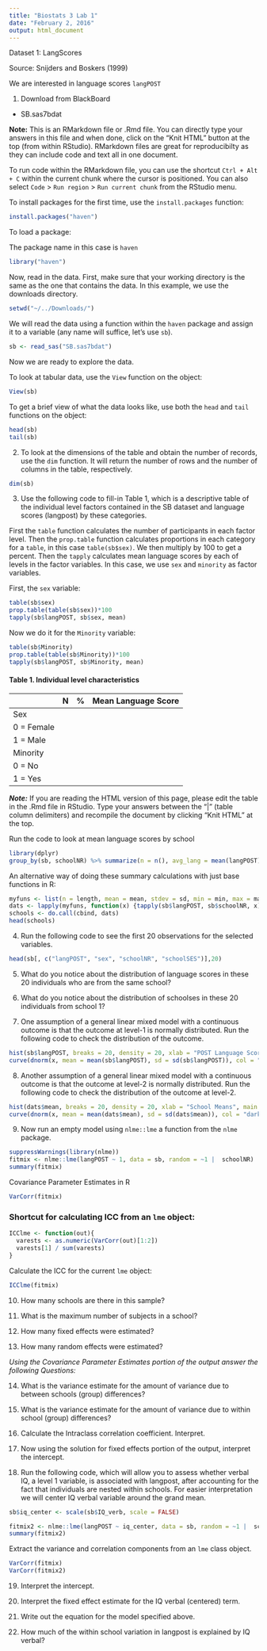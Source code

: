 ```yaml
---
title: "Biostats 3 Lab 1"
date: "February 2, 2016"
output: html_document
---
```


Dataset 1: LangScores

Source: Snijders and Boskers (1999)


We are interested in language scores `langPOST`

1. Download from BlackBoard
* SB.sas7bdat

__Note:__ This is an RMarkdown file or .Rmd file. You can directly type your answers in this file and when done, click on the "Knit HTML" button at the top (from within RStudio). RMarkdown files are great for reproducibilty as they can include code and text all in one document.

To run code within the RMarkdown file, you can use the shortcut `Ctrl + Alt + C` within the current chunk where the cursor is positioned. You can also select `Code` > `Run region` > `Run current chunk` from the RStudio menu.

To install packages for the first time, use the `install.packages` function: 

```r
install.packages("haven")
```

To load a package: 

The package name in this case is `haven`

```r
library("haven")
```

Now, read in the data. First, make sure that your working directory is the same as the one that contains the data. In this example, we use the downloads directory. 

```r
setwd("~/../Downloads/")
```

We will read the data using a function within the `haven` package and assign it to a variable (any name will suffice, let's use `sb`). 

```r
sb <- read_sas("SB.sas7bdat")
```

Now we are ready to explore the data. 

To look at tabular data, use the `View` function on the object:

```r
View(sb)
```

To get a brief view of what the data looks like, use both the `head` and `tail` functions on the object:

```r
head(sb)
tail(sb)
```

2. To look at the dimensions of the table and obtain the number of records, use the `dim` function. It will return the number of rows and the number of columns in the table, respectively.

```r
dim(sb)
```

3. Use the following code to fill-in Table 1, which is a descriptive table of the individual level factors contained in the SB dataset and language scores (langpost) by these categories. 

First the `table` function calculates the number of participants in each factor level. Then the `prop.table` function calculates proportions in each category for a `table`, in this case `table(sb$sex)`. We then multiply by 100 to get a percent. Then the `tapply` calculates mean language scores by each of levels in the factor variables. In this case, we use `sex` and `minority` as factor variables. 

First, the `sex` variable: 

```r
table(sb$sex)
prop.table(table(sb$sex))*100
tapply(sb$langPOST, sb$sex, mean)
```

Now we do it for the `Minority` variable: 

```r
table(sb$Minority)
prop.table(table(sb$Minority))*100
tapply(sb$langPOST, sb$Minority, mean)
```

#### __Table 1.__ Individual level characteristics

|            | N | % | Mean Language Score |
|------------|---|---|---------------------|
| Sex        |   |   |                     |
| 0 = Female |   |   |                     |
| 1 = Male   |   |   |                     |
| Minority   |   |   |                     |
| 0 = No     |   |   |                     |
| 1 = Yes    |   |   |                     |

_**Note:**_ If you are reading the HTML version of this page, please edit the table in the .Rmd file in RStudio.
Type your answers between the "|" (table column delimiters) and recompile the document by clicking "Knit HTML" at the top.

Run the code to look at mean language scores by school 

```r
library(dplyr)
group_by(sb, schoolNR) %>% summarize(n = n(), avg_lang = mean(langPOST), sdev = sd(langPOST), min = min(langPOST), max = max(langPOST))
```

An alternative way of doing these summary calculations with just base functions in R: 

```r
myfuns <- list(n = length, mean = mean, stdev = sd, min = min, max = max)
dats <- lapply(myfuns, function(x) {tapply(sb$langPOST, sb$schoolNR, x)})
schools <- do.call(cbind, dats)
head(schools)
```


4. Run the following code to see the first 20 observations for the selected variables. 

```r
head(sb[, c("langPOST", "sex", "schoolNR", "schoolSES")],20)
```

5. What do you notice about the distribution of language scores in these 20 individuals who are from the same school? 

6. What do you notice about the distribution of schoolses in these 20 individuals from school 1?

7. One assumption of a general linear mixed model with a continuous outcome is that the outcome at level-1 is normally distributed.  Run the following code to check the distribution of the outcome.

```r
hist(sb$langPOST, breaks = 20, density = 20, xlab = "POST Language Score", main = "histogram with normal curve", freq = FALSE, ylim = c(0, 0.05))
curve(dnorm(x, mean = mean(sb$langPOST), sd = sd(sb$langPOST)), col = "darkblue" , lwd = 2, add = TRUE)
```

8. Another assumption of a general linear mixed model with a continuous outcome is that the outcome at level-2 is normally distributed.  Run the following code to check the distribution of the outcome at level-2.

```r
hist(dats$mean, breaks = 20, density = 20, xlab = "School Means", main = "histogram with normal curve", freq = FALSE, ylim = c(0, 0.12))
curve(dnorm(x, mean = mean(dats$mean), sd = sd(dats$mean)), col = "darkblue" , lwd = 2, add = TRUE)
```

9. Now run an empty model using `nlme::lme` a function from the `nlme` package. 

```r
suppressWarnings(library(nlme))
fitmix <- nlme::lme(langPOST ~ 1, data = sb, random = ~1 |  schoolNR)
summary(fitmix)
```

Covariance Parameter Estimates in R

```r
VarCorr(fitmix)
```

### Shortcut for calculating ICC from an `lme` object:

```r
ICClme <- function(out){
  varests <- as.numeric(VarCorr(out)[1:2])
  varests[1] / sum(varests)
}
```

Calculate the ICC for the current `lme` object:

```r
ICClme(fitmix)
```

10. How many schools are there in this sample? 

11. What is the maximum number of subjects in a school? 

12. How many fixed effects were estimated? 

13. How many random effects were estimated? 
	
_Using the Covariance Parameter Estimates portion of the output answer the following Questions:_

14. What is the variance estimate for the amount of variance due to between schools (group) differences? 

15. What is the variance estimate for the amount of variance due to within school (group) differences? 

16. Calculate the Intraclass correlation coefficient.  Interpret.

17. Now using the solution for fixed effects portion of the output, interpret the intercept.  

18.	Run the following code, which will allow you to assess whether verbal IQ, a level 1 variable, is associated with langpost, after accounting for the fact that individuals are nested within schools.
For easier interpretation we will center IQ verbal variable around the grand mean.

```r
sb$iq_center <- scale(sb$IQ_verb, scale = FALSE)
```

```r
fitmix2 <- nlme::lme(langPOST ~ iq_center, data = sb, random = ~1 |  schoolNR)
summary(fitmix2)
```

Extract the variance and correlation components from an `lme` class object. 

```r
VarCorr(fitmix)
VarCorr(fitmix2)
```

19. Interpret the intercept.

20. Interpret the fixed effect estimate for the IQ verbal (centered) term.

21. Write out the equation for the model specified above.

22. How much of the within school variation in langpost is explained by IQ verbal?

